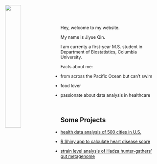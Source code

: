 
<div class="row"> 
<br><br>
<img src="images/sandiego_single.jpg" style="width:32%; margin-right: 20px" align="left">
<br><br><br>

<div class="col-xs-12 col-sm-7">

Hey, welcome to my website.

My name is Jiyue Qin.

I am currenty a first-year M.S. student in Department of Biostatistics, Columbia University.


Facts about me:

- from across the Pacific Ocean but can't swim

- food lover

- passionate about data analysis in healthcare 

</div>
</div>

<br>

## Some Projects

- [health data analysis of 500 cities in U.S.](heart.html)

- [R Shiny app to calculate heart disease score](https://jiyueqin.shinyapps.io/framingham/)

- [strain level analysis of Hadza hunter-gathers' gut metagenome](hadza_variant.html)